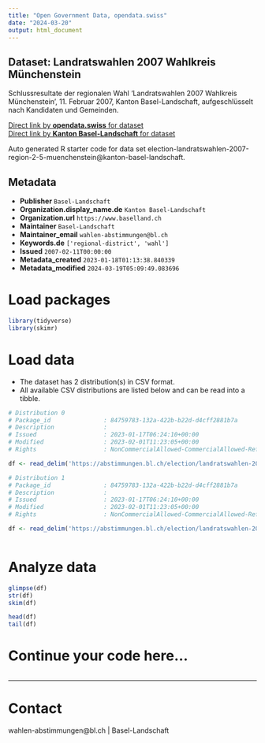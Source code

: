 ```yaml
---
title: "Open Government Data, opendata.swiss"
date: "2024-03-20"
output: html_document
---
```


## Dataset: Landratswahlen 2007 Wahlkreis Münchenstein

Schlussresultate der regionalen Wahl 'Landratswahlen 2007 Wahlkreis Münchenstein', 11. Februar 2007, Kanton Basel-Landschaft, aufgeschlüsselt nach Kandidaten und Gemeinden.

[Direct link by **opendata.swiss** for dataset](https://opendata.swiss/de/dataset/landratswahlen-2007-wahlkreis-munchenstein)<br>
[Direct link by **Kanton Basel-Landschaft** for dataset](https://abstimmungen.bl.ch/election/landratswahlen-2007-region-2-5-muenchenstein/data)

Auto generated R starter code for data set election-landratswahlen-2007-region-2-5-muenchenstein@kanton-basel-landschaft.

## Metadata

- **Publisher** `Basel-Landschaft`
- **Organization.display_name.de** `Kanton Basel-Landschaft`
- **Organization.url** `https://www.baselland.ch`
- **Maintainer** `Basel-Landschaft`
- **Maintainer_email** `wahlen-abstimmungen@bl.ch`
- **Keywords.de** `['regional-district', 'wahl']`
- **Issued** `2007-02-11T00:00:00`
- **Metadata_created** `2023-01-18T01:13:38.840339`
- **Metadata_modified** `2024-03-19T05:09:49.083696`


# Load packages

```r

library(tidyverse)
library(skimr)

```

# Load data

-   The dataset has 2 distribution(s) in CSV format.
-   All available CSV distributions are listed below and can be read into a tibble.

```r

# Distribution 0
# Package_id               : 84759783-132a-422b-b22d-d4cff2881b7a
# Description              : 
# Issued                   : 2023-01-17T06:24:10+00:00
# Modified                 : 2023-02-01T11:23:05+00:00
# Rights                   : NonCommercialAllowed-CommercialAllowed-ReferenceRequired

df <- read_delim('https://abstimmungen.bl.ch/election/landratswahlen-2007-region-2-5-muenchenstein/data-parties-csv')

# Distribution 1
# Package_id               : 84759783-132a-422b-b22d-d4cff2881b7a
# Description              : 
# Issued                   : 2023-01-17T06:24:10+00:00
# Modified                 : 2023-02-01T11:23:05+00:00
# Rights                   : NonCommercialAllowed-CommercialAllowed-ReferenceRequired

df <- read_delim('https://abstimmungen.bl.ch/election/landratswahlen-2007-region-2-5-muenchenstein/data-csv')



```

# Analyze data

```r

glimpse(df)
str(df)
skim(df)

head(df)
tail(df)

```

# Continue your code here...

```r

```

------------------------------------------------------------------------

# Contact

wahlen-abstimmungen@bl.ch | Basel-Landschaft
